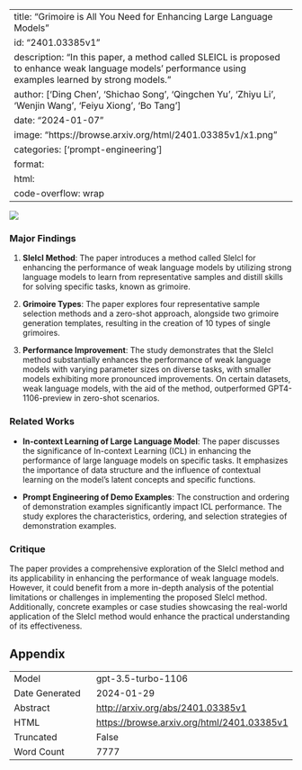 
---
title: "Grimoire is All You Need for Enhancing Large Language Models"
id: "2401.03385v1"
description: "In this paper, a method called SLEICL is proposed to enhance weak language models' performance using examples learned by strong models."
author: ['Ding Chen', 'Shichao Song', 'Qingchen Yu', 'Zhiyu Li', 'Wenjin Wang', 'Feiyu Xiong', 'Bo Tang']
date: "2024-01-07"
image: "https://browse.arxiv.org/html/2401.03385v1/x1.png"
categories: ['prompt-engineering']
format:
  html:
    code-overflow: wrap
---

![](https://browse.arxiv.org/html/2401.03385v1/x1.png)

### Major Findings

1. **SleIcl Method**: The paper introduces a method called SleIcl for enhancing the performance of weak language models by utilizing strong language models to learn from representative samples and distill skills for solving specific tasks, known as grimoire.

2. **Grimoire Types**: The paper explores four representative sample selection methods and a zero-shot approach, alongside two grimoire generation templates, resulting in the creation of 10 types of single grimoires.

3. **Performance Improvement**: The study demonstrates that the SleIcl method substantially enhances the performance of weak language models with varying parameter sizes on diverse tasks, with smaller models exhibiting more pronounced improvements. On certain datasets, weak language models, with the aid of the method, outperformed GPT4-1106-preview in zero-shot scenarios.

### Related Works
- **In-context Learning of Large Language Model**: The paper discusses the significance of In-context Learning (ICL) in enhancing the performance of large language models on specific tasks. It emphasizes the importance of data structure and the influence of contextual learning on the model's latent concepts and specific functions.

- **Prompt Engineering of Demo Examples**: The construction and ordering of demonstration examples significantly impact ICL performance. The study explores the characteristics, ordering, and selection strategies of demonstration examples.

### Critique
The paper provides a comprehensive exploration of the SleIcl method and its applicability in enhancing the performance of weak language models. However, it could benefit from a more in-depth analysis of the potential limitations or challenges in implementing the proposed SleIcl method. Additionally, concrete examples or case studies showcasing the real-world application of the SleIcl method would enhance the practical understanding of its effectiveness.

## Appendix

|          |          |
|----------|----------|
| Model     | gpt-3.5-turbo-1106       |
| Date Generated     | 2024-01-29       |
| Abstract | [http://arxiv.org/abs/2401.03385v1](http://arxiv.org/abs/2401.03385v1)        |
| HTML     | [https://browse.arxiv.org/html/2401.03385v1](https://browse.arxiv.org/html/2401.03385v1)       |
| Truncated       | False       |
| Word Count       | 7777       |